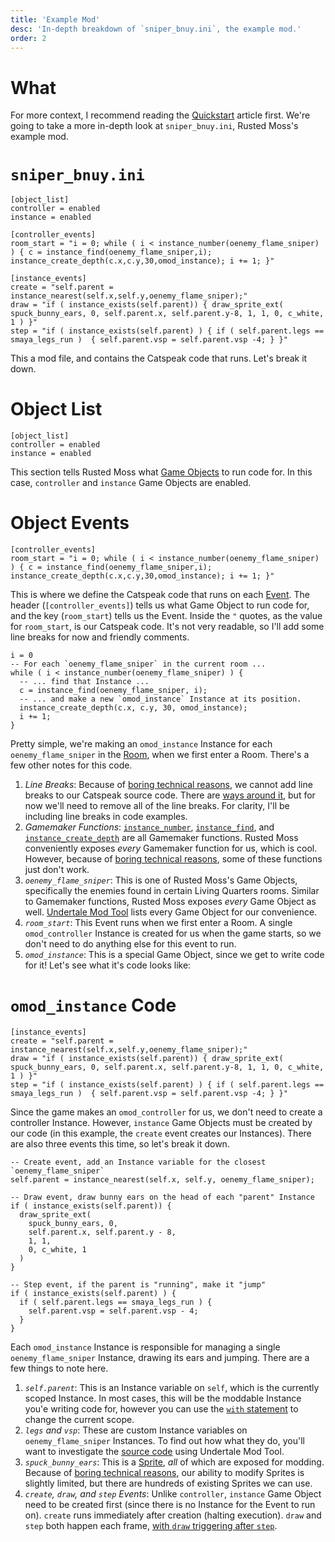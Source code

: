 ```yaml
---
title: 'Example Mod'
desc: 'In-depth breakdown of `sniper_bnuy.ini`, the example mod.'
order: 2
---
```


# What

For more context, I recommend reading the [Quickstart](/rm-docs/intro/quickstart) article first. We're going to take a more in-depth look at `sniper_bnuy.ini`, Rusted Moss's example mod.

# `sniper_bnuy.ini`

```mini
[object_list]
controller = enabled
instance = enabled

[controller_events]
room_start = "i = 0; while ( i < instance_number(oenemy_flame_sniper) ) { c = instance_find(oenemy_flame_sniper,i); instance_create_depth(c.x,c.y,30,omod_instance); i += 1; }"

[instance_events]
create = "self.parent = instance_nearest(self.x,self.y,oenemy_flame_sniper);"
draw = "if ( instance_exists(self.parent)) { draw_sprite_ext( spuck_bunny_ears, 0, self.parent.x, self.parent.y-8, 1, 1, 0, c_white, 1 ) }"
step = "if ( instance_exists(self.parent) ) { if ( self.parent.legs == smaya_legs_run )  { self.parent.vsp = self.parent.vsp -4; } }"
```

This a mod file, and contains the Catspeak code that runs. Let's break it down.

# Object List

```mini
[object_list]
controller = enabled
instance = enabled
```

This section tells Rusted Moss what [Game Objects](/rm-docs/gml/objects) to run code for. In this case, `controller` and `instance` Game Objects are enabled.

# Object Events

```mini
[controller_events]
room_start = "i = 0; while ( i < instance_number(oenemy_flame_sniper) ) { c = instance_find(oenemy_flame_sniper,i); instance_create_depth(c.x,c.y,30,omod_instance); i += 1; }"
```

This is where we define the Catspeak code that runs on each [Event](/rm-docs/gml/events). The header (`[controller_events]`) tells us what Game Object to run code for, and the key (`room_start`) tells us the Event. Inside the `"` quotes, as the value for `room_start`, is our Catspeak code. It's not very readable, so I'll add some line breaks for now and friendly comments.

```sp
i = 0
-- For each `oenemy_flame_sniper` in the current room ...
while ( i < instance_number(oenemy_flame_sniper) ) {
  -- ... find that Instance ...
  c = instance_find(oenemy_flame_sniper, i);
  -- ... and make a new `omod_instance` Instance at its position.
  instance_create_depth(c.x, c.y, 30, omod_instance);
  i += 1;
}
```

Pretty simple, we're making an `omod_instance` Instance for each `oenemy_flame_sniper` in the [Room](/rm-docs/gml/architecture#rooms), when we first enter a Room. There's a few other notes for this code.

1. _Line Breaks_: Because of [boring technical reasons](/rm-docs/modding/rmml#coding-in-one-line), we cannot add line breaks to our Catspeak source code. There are [ways around it](/rm-docs/mose/mods#globalmod_map), but for now we'll need to remove all of the line breaks. For clarity, I'll be including line breaks in code examples.
1. _Gamemaker Functions_: [`instance_number`](https://manual.gamemaker.io/lts/en/GameMaker_Language/GML_Reference/Asset_Management/Instances/instance_number.htm), [`instance_find`](https://manual.gamemaker.io/lts/en/GameMaker_Language/GML_Reference/Asset_Management/Instances/instance_find.htm), and [`instance_create_depth`](https://manual.gamemaker.io/lts/en/GameMaker_Language/GML_Reference/Asset_Management/Instances/instance_create_depth.htm) are all Gamemaker functions. Rusted Moss conveniently exposes _every_ Gamemaker function for us, which is cool. However, because of [boring technical reasons](/rm-docs/modding/limitations#lts-bugs), some of these functions just don't work.
1. _`oenemy_flame_sniper`_: This is one of Rusted Moss's Game Objects, specifically the enemies found in certain Living Quarters rooms. Similar to Gamemaker functions, Rusted Moss exposes _every_ Game Object as well. [Undertale Mod Tool](/rm-docs/modding/utmt) lists every Game Object for our convenience.
1. _`room_start`_: This Event runs when we first enter a Room. A single `omod_controller` Instance is created for us when the game starts, so we don't need to do anything else for this event to run.
1. _`omod_instance`_: This is a special Game Object, since we get to write code for it! Let's see what it's code looks like:

# `omod_instance` Code

```mini
[instance_events]
create = "self.parent = instance_nearest(self.x,self.y,oenemy_flame_sniper);"
draw = "if ( instance_exists(self.parent)) { draw_sprite_ext( spuck_bunny_ears, 0, self.parent.x, self.parent.y-8, 1, 1, 0, c_white, 1 ) }"
step = "if ( instance_exists(self.parent) ) { if ( self.parent.legs == smaya_legs_run )  { self.parent.vsp = self.parent.vsp -4; } }"
```

Since the game makes an `omod_controller` for us, we don't need to create a controller Instance. However, `instance` Game Objects must be created by our code (in this example, the `create` event creates our Instances). There are also three events this time, so let's break it down.

```sp
-- Create event, add an Instance variable for the closest `oenemy_flame_sniper`
self.parent = instance_nearest(self.x, self.y, oenemy_flame_sniper);
```

```sp
-- Draw event, draw bunny ears on the head of each "parent" Instance
if ( instance_exists(self.parent)) {
  draw_sprite_ext(
    spuck_bunny_ears, 0,
    self.parent.x, self.parent.y - 8,
    1, 1,
    0, c_white, 1
  )
}
```

```sp
-- Step event, if the parent is "running", make it "jump"
if ( instance_exists(self.parent) ) {
  if ( self.parent.legs == smaya_legs_run ) {
    self.parent.vsp = self.parent.vsp - 4;
  }
}
```

Each `omod_instance` Instance is responsible for managing a single `oenemy_flame_sniper` Instance, drawing its ears and jumping. There are a few things to note here.

1. _`self.parent`_: This is an Instance variable on `self`, which is the currently scoped Instance. In most cases, this will be the moddable Instance you'e writing code for, however you can use the [`with` statement](https://manual.gamemaker.io/lts/en/GameMaker_Language/GML_Overview/Language_Features/with.htm) to change the current scope.
1. _`legs` and `vsp`_: These are custom Instance variables on `oenemy_flame_sniper` Instances. To find out how what they do, you'll want to investigate the [source code](/rm-docs/modding/utmt#where-the-code-at) using Undertale Mod Tool.
1. _`spuck_bunny_ears`_: This is a [Sprite](/rm-docs/gml/architecture#sprites), _all_ of which are exposed for modding. Because of [boring technical reasons](/rm-docs/modding/limitations#sprites), our ability to modify Sprites is slightly limited, but there are hundreds of existing Sprites we can use.
1. _`create`, `draw`, and `step` Events_: Unlike `controller`, `instance` Game Object need to be created first (since there is no Instance for the Event to run on). `create` runs immediately after creation (halting execution). `draw` and `step` both happen each frame, [with `draw` triggering after `step`](/rm-docs/gml/events#execution-order).

